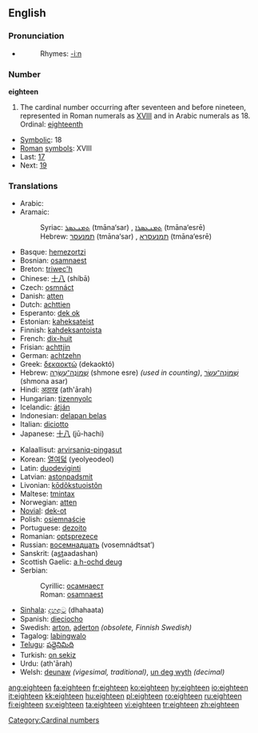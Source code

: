 ==English==
===Pronunciation===
* {{audio|en-us-eighteen.ogg|Audio (US)}}
*:Rhymes: [[Rhymes:English:-iːn|-iːn]]

===Number===
'''eighteen'''
# The cardinal number occurring after seventeen and before nineteen, represented in Roman numerals as [[XVIII]] and in Arabic numerals as 18. Ordinal: [[eighteenth]]
*[[Symbolic]]: 18
*[[Roman]] [[symbol]]s: XVIII
* Last: [[seventeen|17]]
* Next: [[nineteen|19]]

===Translations===
{{top}}
*Arabic: {{ARchar|[[ثمانية عشر]]}} {{Unicode|(θamániaʈ ʕášar)}}
*Aramaic:
*:Syriac: [[ܬܡܢܥܣܪ]] (tmāna‘sar) {{m}}, [[ܬܡܢܥܣܪܐ]] (tmāna‘esrē) {{f}}
*:Hebrew: [[תמנעסר]] (tmāna‘sar) {{m}}, [[תמנעסרא]] (tmāna‘esrē) {{f}}
*Basque: [[hemezortzi]]
*Bosnian: [[osamnaest]]
*Breton: [[triwec'h]]
*Chinese: [[十八]] (shíbā)
*Czech: [[osmnáct]]
*Danish: [[atten]]
*Dutch: [[achttien]] {{f}}
*Esperanto: [[dek ok]]
*Estonian: [[kaheksateist]]
*Finnish: [[kahdeksantoista]]
*French: [[dix-huit]] {{m}}
*Frisian: [[achttjin]]
*German: [[achtzehn]] {{f}}
*Greek: [[δεκαοκτώ]] (dekaoktó)
*Hebrew: [[שמונה עשרה|שְׁמוֹנֶה־עֶשְׂרֵה]] (shmone esre) {{f}} ''(used in counting)'', [[שמונה עשר|שְׁמוֹנָה־עָשָׂר]] (shmona asar) {{m}}
*Hindi: [[अठारह]] (ath'ārah)
*Hungarian: [[tizennyolc]]
*Icelandic: [[átján]]
*Indonesian: [[delapan belas]]
*Italian: [[diciotto]]
*Japanese: [[十八]] (jū-hachi)
{{mid}}
*Kalaallisut: [[arvirsaniq-pingasut]]
*Korean: [[열여덟]] (yeolyeodeol)
*Latin: [[duodeviginti]]
*Latvian: [[astoņpadsmit]]
*Livonian: [[kōdõkstuoistõn]]
*Maltese: [[tmintax]]
*Norwegian: [[atten]]
*[[Novial]]: [[dek-ot]]
*Polish: [[osiemnaście]]
*Portuguese: [[dezoito]]
*Romanian: [[optsprezece]]
*Russian: [[восемнадцать]] (vosemnádtsat’)
*Sanskrit: (a<u>st</u>aadashan)
*Scottish Gaelic: [[a h-ochd deug]]
*Serbian:
*:Cyrillic: [[осамнаест]]
*:Roman: [[osamnaest]]
*[[Sinhala]]: [[දහඅට]] (dhahaata)
*Spanish: [[dieciocho]]
*Swedish: [[arton]], [[aderton]] ''(obsolete, Finnish Swedish)''
*Tagalog: [[labingwalo]]
*[[Telugu]]: [[పద్దెనిమిది]]
*Turkish: [[on sekiz]]
*Urdu: {{URchar|[[اٹھارہ]]}} (ath'ārah)
*Welsh: [[deunaw]] ''(vigesimal, traditional)'', [[un deg wyth]] ''(decimal)''
{{bottom}}

[[Category:Cardinal numbers]]

[[ang:eighteen]]
[[fa:eighteen]]
[[fr:eighteen]]
[[ko:eighteen]]
[[hy:eighteen]]
[[io:eighteen]]
[[it:eighteen]]
[[kk:eighteen]]
[[hu:eighteen]]
[[pl:eighteen]]
[[ro:eighteen]]
[[ru:eighteen]]
[[fi:eighteen]]
[[sv:eighteen]]
[[ta:eighteen]]
[[vi:eighteen]]
[[tr:eighteen]]
[[zh:eighteen]]
